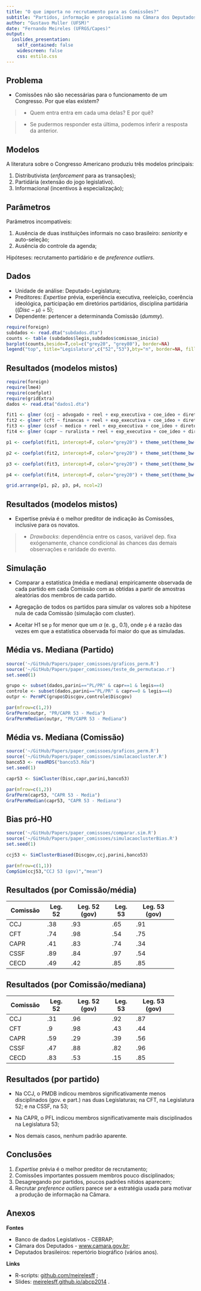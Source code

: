 ```yaml
---
title: "O que importa no recrutamento para as Comissões?"
subtitle: "Partidos, informação e paroquialismo na Câmara dos Deputados"
author: "Gustavo Muller (UFSM)"
date: "Fernando Meireles (UFRGS/Capes)"
output:
  ioslides_presentation:
    self_contained: false
    widescreen: false
    css: estilo.css
---
```

## Problema

- Comissões não são necessárias para o funcionamento de um Congresso. Por que elas existem?

>- Quem entra entra em cada uma delas? E por quê?

>- Se pudermos responder esta última, podemos inferir a resposta da anterior.

## Modelos

A literatura sobre o Congresso Americano produziu três modelos principais:

1. Distributivista (_enforcement_ para as transações);
2. Partidária (extensão do jogo legislativo).
3. Informacional (incentivos à especialização);
 
## Parâmetros

Parâmetros incompatíveis:

   1. Ausência de duas instituições informais no caso brasileiro: _seniority_ e auto-seleção;
   2. Ausência do controle da agenda;
   
Hipóteses: recrutamento partidário e de _preference outliers_.   
  
## Dados

- Unidade de análise: Deputado-Legislatura;
- Preditores: _Expertise_ prévia, experiência executiva, reeleição, coerência ideológica, participação em diretórios partidários, disciplina partidária  ($(Disc - \mu) \div 5$);
- Dependente: pertencer a determinanda Comissão (_dummy_).
```r
require(foreign)
subdados <- read.dta("subdados.dta")
counts <- table (subdados$legis,subdados$comissao_inicio)
barplot(counts,beside=T,col=c("grey20", "grey80"), border=NA)
legend("top", title="Legislatura",c("52","53"),bty="n", border=NA, fill=c("grey20", "grey80")) 

```

## Resultados (modelos mistos)

```r
require(foreign)
require(lme4)
require(coefplot)
require(gridExtra)
dados <- read.dta("dados1.dta")

fit1 <- glmer (ccj ~ advogado + reel + exp_executiva + coe_ideo + diretorio + sdisc +  (1|legis:parini), dados, family="binomial")
fit2 <- glmer (cft ~ financas + reel + exp_executiva + coe_ideo + diretorio + sdisc +  (1|legis:parini), dados, family="binomial")
fit3 <- glmer (cssf ~ medico + reel + exp_executiva + coe_ideo + diretorio + sdisc +  (1|legis:parini), dados, family="binomial")
fit4 <- glmer (capr ~ ruralista + reel + exp_executiva + coe_ideo + diretorio + sdisc +  (1|legis:parini), dados, family="binomial")

p1 <- coefplot(fit1, intercept=F, color="grey20") + theme_set(theme_bw()) + labs(title="CCJ") + theme(axis.text=element_text(colour="grey50"), axis.title=element_blank(),panel.grid.major = element_blank(), panel.grid.minor = element_blank(),panel.background = element_blank(), panel.border = element_blank(), plot.background = element_rect(fill ='#F5F5F5'))

p2 <- coefplot(fit2, intercept=F, color="grey20") + theme_set(theme_bw()) + labs(title="CFT") + theme(axis.text=element_text(colour="grey50"),axis.title=element_blank(),panel.grid.major = element_blank(), panel.grid.minor = element_blank(),panel.background = element_blank(), panel.border = element_blank(), plot.background = element_rect(fill ='#F5F5F5'))

p3 <- coefplot(fit3, intercept=F, color="grey20") + theme_set(theme_bw()) + labs(title="CSSF") + theme(axis.text=element_text(colour="grey50"),axis.title=element_blank(),panel.grid.major = element_blank(), panel.grid.minor = element_blank(),panel.background = element_blank(), panel.border = element_blank(), plot.background = element_rect(fill ='#F5F5F5'))

p4 <- coefplot(fit4, intercept=F, color="grey20") + theme_set(theme_bw()) + labs(title="CAPR") + theme(axis.text=element_text(colour="grey50"),axis.title=element_blank(),panel.grid.major = element_blank(), panel.grid.minor = element_blank(),panel.background = element_blank(), panel.border = element_blank(), plot.background = element_rect(fill ='#F5F5F5'))

grid.arrange(p1, p2, p3, p4, ncol=2)
```

## Resultados (modelos mistos)

- Expertise prévia é o melhor preditor de indicação às Comissões, inclusive para os novatos. 

>- _Drawbacks_: dependência entre os casos, variável dep. fixa exógenamente, chance condicional às chances das demais observações e raridade do evento.

## Simulação

- Comparar a estatística (média e mediana) empiricamente observada de cada partido em cada Comissão com as obtidas a partir de amostras aleatórias dos membros de cada partido.

- Agregação de todos os partidos para simular os valores sob a hipótese nula de cada Comissão (simulação com cluster).

- Aceitar H1 se `p` for menor que um $\alpha$ (e. g., 0.1), onde `p` é a razão das vezes em que a estatística observada foi maior do que as simuladas.

## Média vs. Mediana (Partido)

```r
source('~/GitHub/Papers/paper_comissoes/graficos_perm.R')
source('~/GitHub/Papers/paper_comissoes/teste_de_permutacao.r')
set.seed(1)

grupo <- subset(dados,parini=="PL/PR" & capr==1 & legis==4)
controle <- subset(dados,parini=="PL/PR" & capr==0 & legis==4)
outpr <- PermPC(grupo$Discgov,controle$Discgov)

par(mfrow=c(1,2))
GrafPerm(outpr, "PR/CAPR 53 - Media")
GrafPermMedian(outpr, "PR/CAPR 53 - Mediana")
```

## Média vs. Mediana (Comissão)

```r
source('~/GitHub/Papers/paper_comissoes/graficos_perm.R')
source('~/GitHub/Papers/paper_comissoes/simulacaocluster.R')
banco53 <- readRDS("banco53.Rda")
set.seed(1)

capr53 <- SimCluster(Disc,capr,parini,banco53)

par(mfrow=c(1,2))
GrafPerm(capr53, "CAPR 53 - Media")
GrafPermMedian(capr53, "CAPR 53 - Mediana")
```

## Bias pró-H0

```r
source('~/GitHub/Papers/paper_comissoes/comparar.sim.R')
source('~/GitHub/Papers/paper_comissoes/simulacaoclusterBias.R')
set.seed(1)

ccj53 <- SimClusterBiased(Discgov,ccj,parini,banco53)

par(mfrow=c(1,1))
CompSim(ccj53,"CCJ 53 (gov)","mean")
```

## Resultados (por Comissão/média)

+-----------+---------+---------------+---------+---------------+
| Comissão  | Leg. 52 | Leg. 52 (gov) | Leg. 53 | Leg. 53 (gov) |
+===========+=========+===============+=========+===============+
| CCJ       | .38     | .93           | .65     | .91           | 
+-----------+---------+---------------+---------+---------------+
| CFT       | .74     | .98           | .54     | .75           |
+-----------+---------+---------------+---------+---------------+
| CAPR      | .41     | .83           | .74     | .34           |
+-----------+---------+---------------+---------+---------------+
| CSSF      | .89     | .84           | .97     | .54           |
+-----------+---------+---------------+---------+---------------+
| CECD      | .49     | .42           | .85     | .85           |
+-----------+---------+---------------+---------+---------------+

## Resultados (por Comissão/mediana)

+-----------+---------+---------------+---------+---------------+
| Comissão  | Leg. 52 | Leg. 52 (gov) | Leg. 53 | Leg. 53 (gov) |
+===========+=========+===============+=========+===============+
| CCJ       | .31     | .96           | .92     | .87           | 
+-----------+---------+---------------+---------+---------------+
| CFT       | .9      | .98           | .43     | .44           |
+-----------+---------+---------------+---------+---------------+
| CAPR      | .59     | .29           | .39     | .56           |
+-----------+---------+---------------+---------+---------------+
| CSSF      | .47     | .88           | .82     | .96           |
+-----------+---------+---------------+---------+---------------+
| CECD      | .83     | .53           | .15     | .85           |
+-----------+---------+---------------+---------+---------------+

## Resultados (por partido)

- Na CCJ, o PMDB indicou membros significativamente menos disciplinados (gov. e part.) nas duas Legislaturas; na CFT, na Legislatura 52; e na CSSF, na 53;

- Na CAPR, o PFL indicou membros significativamente mais disciplinados na Legislatura 53;

- Nos demais casos, nenhum padrão aparente.

## Conclusões

1. _Expertise_ prévia é o melhor preditor de recrutamento;
2. Comissões importantes possuem membros pouco disciplinados;
3. Desagregando por partidos, poucos padrões nítidos aparecem;
4. Recrutar _preference outliers_ parece ser a estratégia 
usada para motivar a produção de informação na Câmara.

## Anexos

__Fontes__

  - Banco de dados Legislativos - CEBRAP;
  - Câmara dos Deputados - [www.camara.gov.br](http://www.camara.gov.br/);
  - Deputados brasileiros: repertório biográfico (vários anos).
  
__Links__

  - R-scripts: [github.com/meirelesff](https://github.com/meirelesff/) ;
  - Slides: [meirelesff.github.io/abcp2014](http://meirelesff.github.io/abcp2014) .

